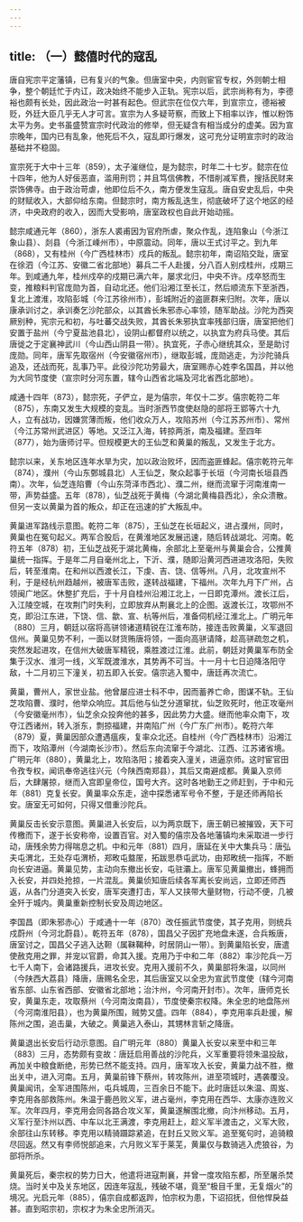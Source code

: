 ```yaml
---
---
---
```

title: （一）懿僖时代的寇乱
---



唐自宪宗平定藩镇，已有复兴的气象。但唐室中央，内则宦官专权，外则朝士相争，整个朝廷忙于内讧，政决始终不能步入正轨。宪宗以后，武宗尚称有为，李德裕也颇有长处，因此政治一时甚有起色。但武宗在位仅六年，到宣宗立，德裕被贬，外廷大臣几乎无人才可言。宣宗为人多疑苛察，而致上下相率以诈，惟以粉饰太平为务。史书虽盛赞宣宗时代政治的修举，但无疑含有相当成分的虚美。因为宣宗晚年，国内已有乱象，他死后不久，寇乱即行爆发，这可充分证明宣宗时的政治基础并不稳固。

宣宗死于大中十三年（859），太子漼继位，是为懿宗，时年二十七岁。懿宗在位十四年，他为人好佞恶直，滥用刑罚；并且笃信佛教，不惜削减军费，搜括民财来崇饰佛寺。由于政治苛虐，他即位后不久，南方便发生寇乱。唐自安史乱后，中央的财赋收入，大部仰给东南。但懿宗时，南方叛乱迭生，彻底破坏了这个地区的经济，中央政府的收入，因而大受影响，唐室政权也自此开始动摇。

懿宗咸通元年（860），浙东人裘甫因为官府所虐，聚众作乱，连陷象山（今浙江象山县）、剡县（今浙江嵊州市），中原震动。同年，唐以王式讨平之。到九年（868），又有桂州（今广西桂林市）戍兵的叛乱。懿宗初年，南诏陷交趾，唐室在徐泗（今江苏、安徽二省北部地）募兵二千人赴援，分八百人别戍桂州，戍期三年。到咸通九年，桂州戍卒的戍期已满六年，屡求北归，中央不许。戍卒怒而生变，推粮料判官庞勋为首，自动北还。他们沿湘江至长江，然后顺流东下至浙西，复北上渡淮，攻陷彭城（今江苏徐州市），彭城附近的盗匪群来归附。次年，唐以康承训讨之，承训奏乞沙陀部众，以其酋长朱邪赤心率领，随军助战。沙陀为西突厥别种，宪宗元和初，与吐蕃交战失败，其酋长朱邪执宜率残部归唐，唐室把他们安置于盐州（今宁夏盐池县北），设阴山都督府以统之，以执宜为府兵马使。其后唐徙之于定襄神武川（今山西山阴县一带）。执宜死，子赤心继统其众，至是助讨庞勋。同年，唐军先取宿州（今安徽宿州市），继取彭城，庞勋逃走，为沙陀骑兵追及，还战而死，乱事乃平。此役沙陀功劳最大，唐室赐赤心姓李名国昌，并以他为大同节度使（宣宗时分河东置，辖今山西省北端及河北省西北部地）。

咸通十四年（873），懿宗死，子俨立，是为僖宗，年仅十二岁。僖宗乾符二年（875），东南又发生大规模的变乱。当时浙西节度使赵隐的部将王郢等六十九人，立有战功，因嫌赏薄而叛，他们收众万人，攻陷苏州（今江苏苏州市）、常州（今江苏常州武进区）等地。又泛江入海，转掠两浙，南及福建。至四年（877），始为唐师讨平。但规模更大的王仙芝和黄巢的叛乱，又发生于北方。

懿宗以来，关东地区连年水旱为灾，加以政治败坏，因而盗匪蜂起。僖宗乾符元年（874），濮州（今山东鄄城县北）人王仙芝，聚众起事于长垣（今河南长垣县西南）。次年，仙芝连陷曹（今山东菏泽市西北）、濮二州，继而流窜于河南淮南一带，声势益盛。五年（878），仙芝战死于黄梅（今湖北黄梅县西北），余众溃散。但另一支以黄巢为首的叛众，却正在迅速的扩大叛乱中。

黄巢进军路线示意图。乾符二年（875），王仙芝在长垣起义，进占濮州，同时，黄巢也在冤句起义。两军合股后，在黄淮地区发展迅速，随后转战湖北、河南。乾符五年（878）初，王仙芝战死于湖北黄梅，余部北上至毫州与黄巢会合，公推黄巢统一指挥。于是年二月自毫州北上，下沂、濮，随即沿黄河西进进攻洛阳，失败后，转至淮南。在和州以西渡长江，下虔、吉、饶、信等州。八月，北攻宣州不利，于是经杭州趋越州，被唐军击败，遂转战福建，下福州。次年九月下广州，占领闽广地区。休整扩充后，于十月自桂州沿湘江北上，一日即克潭州。渡长江后，入江陵空城，在攻荆门时失利，立即放弃从荆襄北上的企图。返渡长江，攻鄂州不克，即沿江东进，下饶、信、歙、宣、杭等州后，准备伺机经江淮北上。广明元年（880）三月，朝廷以宿将高骈领诸道精锐在江淮布防，接连击败黄巢，义军退回信州。黄巢见势不利，一面以财货贿唐将领，一面向高骈请降，趁高骈疏忽之机，突然发起进攻，在信州大破唐军精锐，乘胜渡过江淮。此前，朝廷对黄巢军布防全集于汉水、淮河一线，义军既渡淮水，其势再不可当。十一月十七日迫降洛阳守敌，十二月初三下潼关，初五即入长安。僖宗逃入蜀中，唐廷再次流亡。

黄巢，曹州人，家世业盐。他曾屡应进士科不中，因而蓄养亡命，图谋不轨。王仙芝攻陷曹、濮时，他举众响应。其后他与仙芝分道窜扰，仙芝败死时，他正攻毫州（今安徽毫州市），仙芝余众投奔他的甚多，因此势力大盛。继而他率众南下，攻夺江西诸州，转入浙东，剽掠福建，并南陷广州（今广东广州市）。乾符六年（879）夏，黄巢因部众遭遇瘟疾，复率众北还。自桂州（今广西桂林市）沿湘江而下，攻陷潭州（今湖南长沙市）。然后东向流窜于今湖北、江西、江苏诸省境。广明元年（880），黄巢北上，攻陷洛阳；接着突入潼关，进逼京师。这时宦官田令孜专权，闻讯奉帝逃往兴元（今陕西南郑县），其后又南避成都。黄巢入京师后，大肆屠掠，继而入宫即皇帝位，国号大齐。这时各地勤王之师赶到，于中和元年（881）克复长安。黄巢率众东走，途中探悉诸军号令不整，于是还师再陷长安。唐室无可如何，只得又借重沙陀兵。

黄巢反击长安示意图。黄巢进入长安后，以为两京既下，唐王朝已被摧毁，天下可传檄而下，遂于长安称帝，设置百官。对入蜀的僖宗及各地藩镇均未采取进一步行动，唐残余势力得喘息之机。中和元年（881）四月，唐延在关中大集兵马：唐弘夫屯渭北，王处存屯渭桥，郑畋屯盩厔，拓跋思恭屯武功，由郑畋统一指挥，不断向长安进逼。黄巢见势，主动向东撤出长安，屯驻灞上。唐军见黄巢撤出，蜂拥而入长安，并四处抢掠，一片混乱。黄巢侦知唐后续各军离长安尚远，立即还师西返，从各门分道突入长安，唐军突遭打击，军人又挟带大量财物，行动不便，几被全歼于城内。黄巢重新控制长安及周边地区。

李国昌（即朱邪赤心）于咸通十一年（870）改任振武节度使，其子克用，则统兵戍蔚州（今河北蔚县）。乾符五年（878），国昌父子因扩充地盘未遂，合兵叛唐，唐室讨之，国昌父子逃入达靼（属靺鞨种，时居阴山一带）。到黄巢陷长安，唐遣使赦克用之罪，并宠以官爵，命其入援。克用乃于中和二年（882）率沙陀兵一万七千人南下，会诸路援兵，进攻长安。克用入援前不久，黄巢部将朱温，以同州（今陕西大荔县）降唐，唐赐名全忠，其后唐室又以全忠为宣武节度使（辖今河南省东部、山东省西部、安徽省北部地；治汴州，今河南开封市）。次年，唐师克长安，黄巢东走，攻取蔡州（今河南汝南县），节度使秦宗权降。朱全忠的地盘陈州（今河南淮阳县），也为黄巢所围，贼势又盛。四年（884），李克用率兵赴援，解陈州之围，追击巢，大破之。黄巢逃入泰山，其甥林言斩之降唐。

黄巢退出长安后行动示意图。自广明元年（880）黄巢入长安以来至中和三年（883）三月，态势颇有变故：唐廷启用善战的沙陀兵，义军重要将领朱温投敌，再加关中粮食断绝，形势已然不能支持。四月，唐军攻入长安，黄巢力战不胜，撤出关中，进入河南。五月，黄巢前锋下蔡州，转攻陈州，进至项城时，遇袭覆没。黄巢闻讯，全军进围陈州，屯兵城周，三百余日不能下。此时唐廷以朱温、周岌、李克用各部救陈州。朱温于鹿邑败义军，进占毫州，李克用在西华、太康亦连败义军。次年四月，李克用会同各路合攻义军，黄巢遂解围北撤，向汴州移动。五月，义军行至汴州以西、中车以北王满渡，李克用赶上，趁义军半渡击之，义军大败，余部往山东转移。李克用以精骑蹑踪紧追，在封丘又败义军。追至冤句时，追骑粮尽回返。然又有李师悦部追来，六月败义军于莱芜，黄巢仅与数骑逃入虎狼谷，为部将所杀。

黄巢死后，秦宗权的势力日大，他遣将进寇荆襄，并曾一度攻陷东都，所至屠杀焚烧。当时关中及关东地区，因连年寇乱，残破不堪，竟至“极目千里，无复烟火”的境况。光启元年（885），僖宗自成都返跸，怕宗权为患，下诏招抚，但他悍戾益甚。直到昭宗初，宗权才为朱全忠所消灭。